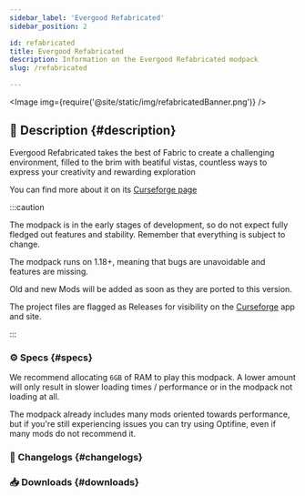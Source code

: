 ```yaml
---
sidebar_label: 'Evergood Refabricated'
sidebar_position: 2

id: refabricated
title: Evergood Refabricated
description: Information on the Evergood Refabricated modpack
slug: /refabricated

---
```




<Image img={require('@site/static/img/refabricatedBanner.png')} />

## 📑 Description {#description}

Evergood Refabricated takes the best of Fabric to create a challenging environment, filled to the brim with beatiful vistas, countless ways to express your creativity and rewarding exploration

You can find more about it on its [Curseforge page](https://www.curseforge.com/minecraft/modpacks/evergoodrefabricated)

:::caution

The modpack is in the early stages of development, so do not expect fully fledged out features and stability. Remember that everything is subject to change.

The modpack runs on 1.18+, meaning that bugs are unavoidable and features are missing.

Old and new Mods will be added as soon as they are ported to this version.

The project files are flagged as Releases for visibility on the [Curseforge](https://www.curseforge.com/minecraft/modpacks/evergoodrefabricated) app and site.

:::

### ⚙️ Specs {#specs}

We recommend allocating `6GB` of RAM to play this modpack. A lower amount will only result in slower loading times / performance or in the modpack not loading at all.  

The modpack already includes many mods oriented towards performance, but if you're still experiencing issues you can try using Optifine, even if many mods do not recommend it.

### 📰 Changelogs {#changelogs}

<!--

<details>
    <summary>0.1.1 Changelog</summary>
    <Changelog project = "refabricated" version= "011"></Changelog>
</details>

-->

### 📥 Downloads {#downloads}

<Download type = "modpacks" project = "evergoodrefabricated"></Download>

